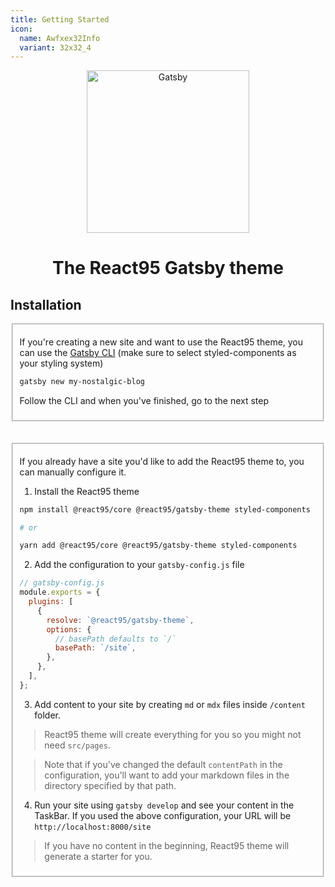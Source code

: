 ```yaml
---
title: Getting Started
icon:
  name: Awfxex32Info
  variant: 32x32_4
---
```


<p align="center">
  <a href="https://www.gatsbyjs.com">
    <img
      alt="Gatsby"
      src="https://raw.githubusercontent.com/React95/gatsby-theme/master/React95-Gatsby.png"
      width="260"
    />
  </a>
</p>

<h1 align="center">The React95 Gatsby theme</h1>

<Frame overflow="auto" boxShadow="none">

## Installation

<Fieldset legend="New site">

If you're creating a new site and want to use the React95 theme, you can use the [Gatsby CLI](https://www.gatsbyjs.com/docs/reference/gatsby-cli/#new) (make sure to select styled-components as your styling system)

<Frame boxShadow="in" bg="canvas" color="canvasText">

```bash
gatsby new my-nostalgic-blog
```

</Frame>

Follow the CLI and when you've finished, go to the next step

</Fieldset>

<br />
<br />

<Fieldset legend="Existing site">

If you already have a site you'd like to add the React95 theme to, you can manually configure it.

1. Install the React95 theme

<Frame boxShadow="in" bg="canvas" color="canvasText">

```bash
npm install @react95/core @react95/gatsby-theme styled-components

# or

yarn add @react95/core @react95/gatsby-theme styled-components
```

</Frame>

2. Add the configuration to your `gatsby-config.js` file

<Frame boxShadow="in" bg="canvas" color="canvasText">

```javascript
// gatsby-config.js
module.exports = {
  plugins: [
    {
      resolve: `@react95/gatsby-theme`,
      options: {
        // basePath defaults to `/`
        basePath: `/site`,
      },
    },
  ],
};
```

</Frame>

3. Add content to your site by creating `md` or `mdx` files inside `/content` folder.

> React95 theme will create everything for you so you might not need `src/pages`.

> Note that if you've changed the default `contentPath` in the configuration, you'll want to add your markdown files in the directory specified by that path.

4. Run your site using `gatsby develop` and see your content in the TaskBar. If you used the above configuration, your URL will be `http://localhost:8000/site`

> If you have no content in the beginning, React95 theme will generate a starter for you.

</Fieldset>
</Frame>
